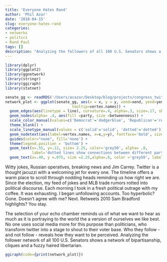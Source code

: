 ```yaml
---
title: 'Everyone Hates Rand'
author: 'Phil Azar'
date: '2018-04-15'
slug: everyone-hates-rand
categories: 
- networks
- politics
- Rand Paul
tags: []
description: "Analyzing the followers of all 100 U.S. Senators shows a network of bipartisanship, cliques and a fuzzy haired libertarian"
---
```

```r
library(dplyr)
library(ggplot2)
library(ggnetwork)
library(stringr)
library(ggiraph)
library(statnet)

senate_gg <- readRDS('/Users/acazar/Desktop/blog/projects/congress_twitter/data/senate_gg.rds')
network_plot <- ggplot(senate_gg, aes(x = x, y = y, xend=xend, yend=yend, color = party,
                              tooltip=vertex.names)) +
  geom_edges(aes(linetype = line), curvature=.4, alpha=.3, size=.17, show.legend = FALSE) +
  geom_nodes(alpha= .4, aes(fill =party, size =betweenness)) +
  scale_color_manual(values=c('Democrat'='dodgerblue', 'Republican'='red', 'Independent'='forestgreen', 'NA'='grey')) +
  theme_blank() +
  scale_linetype_manual(values = c('solid'='solid', 'dotted'='dotted')) +
  geom_nodetext(aes(label=vertex.names, x=x,y=y), fontface='bold', size =3, nudge_y=.025) +
  guides(color="none", fill='none') +
  theme(legend.position = 'bottom') +
  geom_text(x=.55, y=.12, size= 2.25, color='grey50', alpha= .8,
            label='dotted lines show connections between different parties') +
  geom_text(x=.40, y =.075, size =2.25,alpha=.8, color ='grey50', label='solid lines show connections to same party')

```

  Witty jokes, Russian operatives, breaking news and Jim Carrey. Twitter is a thought jacuzzi with a welcoming jet for every one. The timeline offers a warm place to scroll through nodding heads reminding us how right we are. Since the election, my feed of jokes and MLB trade rumors rotted into political discourse. Each morning I took in a fresh political outrage with my coffee. It was exhausting. I began unfollowing accounts. Too hyperbolic? Gone. Doesn't agree with me? Next. Retweets 2010 Sam Bradford highlights? You stay.
     
  The selection of your echo chamber reminds us of what we want to hear as much as it is portraying to the world the a version of ourselves we like best. No one uses social media more for this purpose than politicians, who transform twitter into a stage to shout to their voter base. Who they follow - and not follow - reveals how they want to be perceived. Analyzing the follower network of all 100 U.S. Senators shows a network of bipartisanship, cliques and a fuzzy haired libertarian. 
     
     
```r
ggiraph(code={print(network_plot)})
```
     
    
     
     
     
     
     
     
     